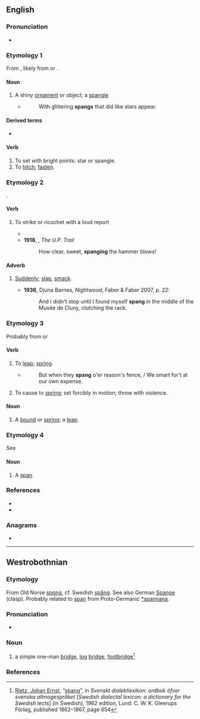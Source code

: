{{also|Spang|spång}}
==English==

===Pronunciation===
* {{rhymes|en|æŋ}}

===Etymology 1===
From {{inh|en|enm|spang||a small piece of ornamental metal; spangle; small ornament; a bowl or cup}}, likely from {{der|en|dum|spange||buckle, clasp}} or {{der|en|ang|spang||buckle, clasp}}.

{{etystub|en}}

====Noun====
{{en-noun}}

# {{lb|en|obsolete}} A shiny [[ornament]] or object; a [[spangle]]
#* {{rfdatek|en|Edmund Spenser}}
#*: With glittering '''spangs''' that did like stars appear.

====Derived terms====
* {{l|en|spangle}}

====Verb====
{{en-verb}}

# To set with bright points: star or spangle.
# To [[hitch]]; [[fasten]].

===Etymology 2===
{{onom|en}}.

====Verb====
{{en-verb}}

# {{lb|en|intransitive|of a flying object such as a bullet}} To strike or ricochet with a loud report
#* {{RQ:Crane Red Badge of Courage|18|173|Occasional bullets buzzed in the air and '''spanged''' into tree trunks.}}
#* '''1918''', {{w|Zane Grey}}, ''The U.P. Trail''
#*: How clear, sweet, '''spanging''' the hammer blows!

====Adverb====
{{en-adv|-}}

# {{lb|en|dated}} [[suddenly|Suddenly]]; [[slap]], [[smack]].
#* '''1936''', Djuna Barnes, ''Nightwood'', Faber & Faber 2007, p. 22:
#*: And I didn't stop until I found myself '''spang''' in the middle of the Musée de Cluny, clutching the rack.

===Etymology 3===
Probably from {{m|en|spring}} {{qualifier|verb}} or {{m|en|spank}} {{qualifier|verb}} {{rfv-etym|en}}

====Verb====
{{en-verb}}

# {{lb|en|intransitive|dialect|UK|Scotland}} To [[leap]]; [[spring]].
#* {{rfdatek|en|Ramsay}}
#*: But when they '''spang''' o'er reason's fence, / We smart for't at our own expense.
# {{lb|en|transitive|dialect|UK|Scotland}} To cause to [[spring]]; set forcibly in motion; throw with violence.

====Noun====
{{en-noun}}

# {{lb|en|Scotland}} A [[bound]] or [[spring]]; a [[leap]].
#: {{rfquotek|en|Sir Walter Scott}}

===Etymology 4===
See {{m|en|span}}

====Noun====
{{en-noun}}

# {{lb|en|Scotland}} A [[span]].

===References===
* {{R:Century 1911}}
* {{R:Webster 1913}}

===Anagrams===
* {{anagrams|en|a=agnps|Pangs|pangs}}

----

==Westrobothnian==

===Etymology===
From Old Norse [[spǫng]], cf. Swedish [[spång]]. See also German [[Spange]] (clasp). Probably related to [[span]] from Proto-Germanic [[Reconstruction:Proto-Germanic/spannaną|*spannaną]].

===Pronunciation===
* {{IPA|gmq-bot|[spɑ́ŋː]|[spɒ́ŋː]}} {{gmq-bot-pronu-note}}
*: {{rhymes|gmq-bot|áŋɡ}}

===Noun===
{{head|gmq-bot|noun|definite singular|spanga|plural|spinger|definite plural|spingren|g=f}}

# a simple one-man [[bridge]], [[log]] [[bridge]], [[footbridge]]<ref>[[w:sv:Ernst Rietz|Rietz, Johan Ernst]], “[http://runeberg.org/dialektl/0684.html spang]”, in ''Svenskt dialektlexikon: ordbok öfver svenska allmogespråket'' [''Swedish dialectal lexicon: a dictionary for the Swedish lects''] (in Swedish), 1962 edition, Lund: C. W. K. Gleerups Förlag, published 1862–1867, page 654</ref>

===References===
<references/>